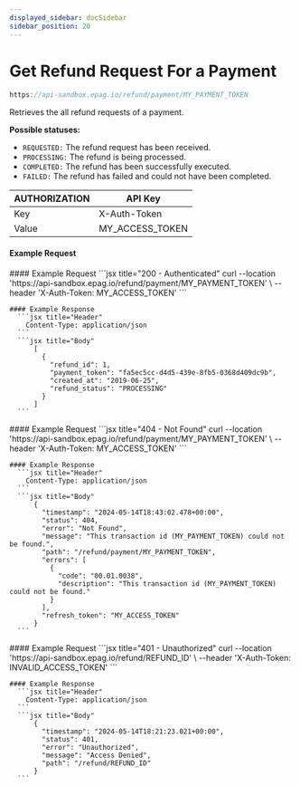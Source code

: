 ```yaml
---
displayed_sidebar: docSidebar
sidebar_position: 20
---
```



# Get Refund Request For a Payment

```jsx
https://api-sandbox.epag.io/refund/payment/MY_PAYMENT_TOKEN
```

Retrieves the all refund requests of a payment.

**Possible statuses:**

- <code>REQUESTED:</code> The refund request has been received.
- <code>PROCESSING:</code> The refund is being processed.
- <code>COMPLETED:</code> The refund has been successfully executed.
- <code>FAILED:</code> The refund has failed and could not have been completed.

| AUTHORIZATION | API Key         | 
| ------------- | --------------- |
| Key           | X-Auth-Token    |
| Value         | MY_ACCESS_TOKEN |

#### Example Request

<Tabs>
  <TabItem value="success" label="200 - Success" default>
    #### Example Request
      ```jsx title="200 - Authenticated"
          curl --location 'https://api-sandbox.epag.io/refund/payment/MY_PAYMENT_TOKEN' \
          --header 'X-Auth-Token: MY_ACCESS_TOKEN'
      ```
    
    #### Example Response
      ```jsx title="Header"
        Content-Type: application/json
      ``` 
      ```jsx title="Body"
          [
            {
              "refund_id": 1,
              "payment_token": "fa5ec5cc-d4d5-439e-8fb5-0368d409dc9b",
              "created_at": "2019-06-25",
              "refund_status": "PROCESSING"
            }
          ]
      ```      
  </TabItem>
  <TabItem value="not-found" label="404 - Not Found">
    #### Example Request
      ```jsx title="404 - Not Found"
          curl --location 'https://api-sandbox.epag.io/refund/payment/MY_PAYMENT_TOKEN' \
          --header 'X-Auth-Token: MY_ACCESS_TOKEN'
      ```

    #### Example Response
      ```jsx title="Header"
        Content-Type: application/json
      ```  
      ```jsx title="Body"
          {
            "timestamp": "2024-05-14T18:43:02.478+00:00",
            "status": 404,
            "error": "Not Found",
            "message": "This transaction id (MY_PAYMENT_TOKEN) could not be found.",
            "path": "/refund/payment/MY_PAYMENT_TOKEN",
            "errors": [
              {
                "code": "00.01.0038",
                "description": "This transaction id (MY_PAYMENT_TOKEN) could not be found."
              }
            ],
            "refresh_token": "MY_ACCESS_TOKEN"
          }
      ```
  </TabItem>
  <TabItem value="unauthorized" label="401 - Unauthorized">
    #### Example Request
      ```jsx title="401 - Unauthorized"
          curl --location 'https://api-sandbox.epag.io/refund/REFUND_ID' \
          --header 'X-Auth-Token: INVALID_ACCESS_TOKEN'
      ```

    #### Example Response
      ```jsx title="Header"
        Content-Type: application/json
      ```  
      ```jsx title="Body"
          {
            "timestamp": "2024-05-14T18:21:23.021+00:00",
            "status": 401,
            "error": "Unauthorized",
            "message": "Access Denied",
            "path": "/refund/REFUND_ID"
          }
      ```
  </TabItem>
</Tabs>